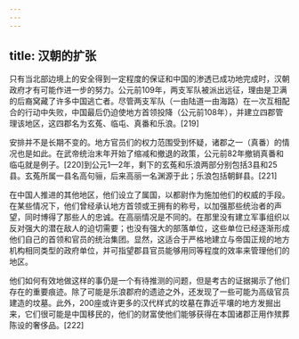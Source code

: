 ```yaml
---
---
---
```

title: 汉朝的扩张
---



只有当北部边境上的安全得到一定程度的保证和中国的渗透已成功地完成时，汉朝政府才有可能作进一步的努力。公元前109年，两支军队被派出远征，理由是卫满的后裔窝藏了许多中国逃亡者。尽管两支军队（一由陆道一由海路）在一次互相配合的行动中失败，中国最后仍迫使地方首领投降（公元前108年），并建立四郡管理该地区，这四郡名为玄菟、临屯、真番和乐浪。[219]

安排并不是长期不变的。地方官员们的权力范围受到怀疑，诸郡之一（真番）的情况也是如此。在武帝统治末年开始了缩减和撤退的政策，公元前82年撤销真番和临屯就是例子。[220]到公元1—2年，剩下的玄菟和乐浪两部分别包括3县和25县。玄菟所属一县名高句骊，后来高丽一名渊源于此；乐浪包括朝鲜县。[221]

在中国人推进的其他地区，他们设立了属国，以都尉作为施加他们的权威的手段。在某些情况下，他们曾经承认地方首领或王拥有的称号，以加强那些统治者的声望，同时博得了那些人的忠诚。在高丽情况是不同的。在那里没有建立军事组织以反对强大的潜在敌人的迫切需要；也没有强大的部落单位，这些单位已经逐渐形成他们自己的首领和官员的统治集团。显然，这适合于严格地建立与帝国正规的地方机构相同类型的政府单位，并可指望郡县官员能够用同等程度的效率来管理他们的地区。

他们如何有效地做这样的事仍是一个有待推测的问题，但是考古的证据揭示了他们存在的重要痕迹。除了可能是乐浪郡府的遗迹之外，还发现了一些可能为高级官员建造的坟墓。此外，200座或许更多的汉代样式的坟墓在靠近平壤的地方发掘出来，它们很可能是中国移民的，他们的财富使他们能够获得在本国诸郡正用作殡葬陈设的奢侈品。[222]